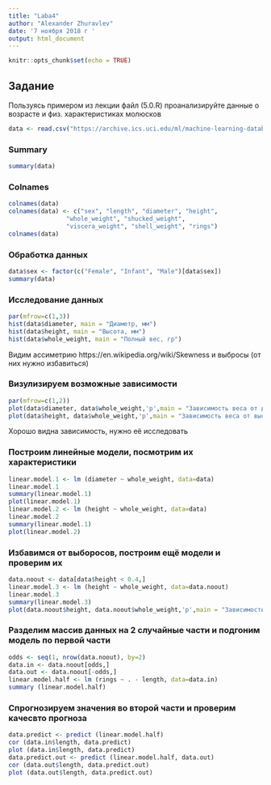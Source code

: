 ```yaml
---
title: "Laba4"
author: "Alexander Zhuravlev"
date: '7 ноября 2018 г '
output: html_document
---
```


```r
knitr::opts_chunk$set(echo = TRUE)
```
## Задание

Пользуясь примером из лекции файл (5.0.R) проанализируйте данные о возрасте и физ. характеристиках молюсков

```r
data <- read.csv("https://archive.ics.uci.edu/ml/machine-learning-databases/abalone/abalone.data", header=TRUE, sep=",")
```

### Summary

```r
summary(data)
```

### Colnames

```r
colnames(data)
colnames(data) <- c("sex", "length", "diameter", "height", 
                "whole_weight", "shucked_weight",
                "viscera_weight", "shell_weight", "rings")
colnames(data)
```

### Обработка данных

```r
data$sex <- factor(c("Female", "Infant", "Male")[data$sex])
summary(data)
```

### Исследование данных

```r
par(mfrow=c(1,3))
hist(data$diameter, main = "Диаметр, мм")
hist(data$height, main = "Высота, мм")
hist(data$whole_weight, main = "Полный вес, гр")
```

Видим ассиметрию https://en.wikipedia.org/wiki/Skewness и выбросы (от них нужно избавиться)

### Визулизируем возможные зависимости

```r
par(mfrow=c(1,2)) 
plot(data$diameter, data$whole_weight,'p',main = "Зависимость веса от диаметра")
plot(data$height, data$whole_weight,'p',main = "Зависимость веса от высоты")
```

Хорошо видна зависимость, нужно её исследовать

### Построим линейные модели, посмотрим их характеристики

```r
linear.model.1 <- lm (diameter ~ whole_weight, data=data)
linear.model.1
summary(linear.model.1)
plot(linear.model.1)
linear.model.2 <- lm (height ~ whole_weight, data=data)
linear.model.2
summary(linear.model.1)
plot(linear.model.2)
```

### Избавимся от выборосов, построим ещё модели и проверим их

```r
data.noout <- data[data$height < 0.4,]
linear.model.3 <- lm (height ~ whole_weight, data=data.noout)
linear.model.3
summary(linear.model.3)
plot(data.noout$height, data.noout$whole_weight,'p',main = "Зависимость веса от высоты")
```

### Разделим массив данных на 2 случайные части и подгоним модель по первой части

```r
odds <- seq(1, nrow(data.noout), by=2)
data.in <- data.noout[odds,]
data.out <- data.noout[-odds,]
linear.model.half <- lm (rings ~ . - length, data=data.in)
summary (linear.model.half)
```

### Cпрогнозируем значения во второй части и проверим качесвто прогноза

```r
data.predict <- predict (linear.model.half)
cor (data.in$length, data.predict)
plot (data.in$length, data.predict)
data.predict.out <- predict (linear.model.half, data.out)
cor (data.out$length, data.predict.out)
plot (data.out$length, data.predict.out)
```